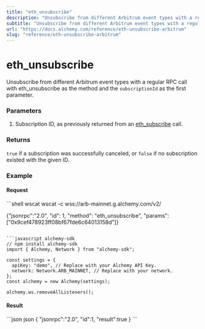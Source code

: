 ```yaml
---
title: "eth_unsubscribe"
description: "Unsubscribe from different Arbitrum event types with a regular RPC call with eth_unsubscribe as the method and the subscriptionId as the first parameter."
subtitle: "Unsubscribe from different Arbitrum event types with a regular RPC call with eth_unsubscribe as the method and the subscriptionId as the first parameter."
url: "https://docs.alchemy.com/reference/eth-unsubscribe-arbitrum"
slug: "reference/eth-unsubscribe-arbitrum"
---
```


# eth\_unsubscribe

Unsubscribe from different Arbitrum event types with a regular RPC call with eth\_unsubscribe as the method and the `subscriptionId` as the first parameter.

### Parameters

1. Subscription ID, as previously returned from an [eth\_subscribe](/reference/eth-subscribe-arbitrum) call.

### Returns

`true` if a subscription was successfully canceled, or `false` if no subscription existed with the given ID.

### Example

#### Request

<CodeGroup>
  ```shell wscat
  wscat -c wss://arb-mainnet.g.alchemy.com/v2/<key>

  {"jsonrpc":"2.0", "id": 1, "method": "eth_unsubscribe", "params": ["0x9cef478923ff08bf67fde6c64013158d"]}
  ```

  ```javascript alchemy-sdk
  // npm install alchemy-sdk
  import { Alchemy, Network } from "alchemy-sdk";

  const settings = {
    apiKey: "demo", // Replace with your Alchemy API Key.
    network: Network.ARB_MAINNET, // Replace with your network.
  };
  const alchemy = new Alchemy(settings);

  alchemy.ws.removeAllListeners();
  ```
</CodeGroup>

#### Result

<CodeGroup>
  ```json json
  {
      "jsonrpc":"2.0",
      "id":1,
      "result":true
  }
  ```
</CodeGroup>
